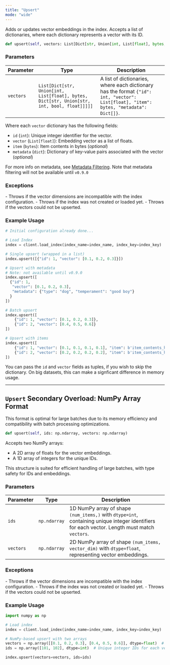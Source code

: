 ```yaml
---
title: "Upsert"
mode: "wide"
---
```


Adds or updates vector embeddings in the index. Accepts a list of dictionaries, where each dictionary represents a vector with its ID.

```python
def upsert(self, vectors: List[Dict[str, Union[int, List[float], bytes, Dict[str, Union[str, int, bool, float]]]]])
```

### Parameters

| Parameter | Type | Description |
|-----------|-----------------------------------|-----------------------------------------------------------------------------------------------|
| `vectors` | `List[Dict[str, Union[int, List[float], bytes, Dict[str, Union[str, int, bool, float]]]]]` | A list of dictionaries, where each dictionary has the format `{"id": int, "vector": List[float], "item": bytes, "metadata": Dict[]}`. |

Where each `vector` dictionary has the following fields:

- `id` (`int`): Unique integer identifier for the vector.
- `vector` (`List[float]`): Embedding vector as a list of floats.
- `item` (`bytes`): Item contents in bytes (_optional_)
- `metadata` (`dict`): Dictionary of key-value pairs associated with the vector (_optional_)

<Tip>For more info on metadata, see [Metadata Filtering](/guides/data-operations/metadata-filtering).
Note that metadata filtering will not be available until `v0.9.0`</Tip>

### Exceptions

<AccordionGroup>
    <Accordion title="ValueError">
        - Throws if the vector dimensions are incompatible with the index configuration.
        - Throws if the index was not created or loaded yet.
    </Accordion>
    <Accordion title="RuntimeError">
        - Throws if the vectors could not be upserted.
    </Accordion>
</AccordionGroup>

### Example Usage

```python
# Initial configuration already done...

# Load Index
index = client.load_index(index_name=index_name, index_key=index_key)

# Single upsert (wrapped in a list)
index.upsert([{"id": 1, "vector": [0.1, 0.2, 0.3]}])

# Upsert with metadata
# Note: not available until v0.9.0
index.upsert([
  {"id": 1,
   "vector": [0.1, 0.2, 0.3],
   "metadata": {"type": "dog", "temperament": "good boy"}
  }
])

# Batch upsert
index.upsert([
    {"id": 1, "vector": [0.1, 0.2, 0.3]},
    {"id": 2, "vector": [0.4, 0.5, 0.6]}
])

# Upsert with items
index.upsert([
    {"id": 1, "vector": [0.1, 0.1, 0.1, 0.1], "item": b'item_contents_here...'},
    {"id": 2, "vector": [0.2, 0.2, 0.2, 0.2], "item": b'item_contents_here...'}
])
```

<Tip>You can pass the `id` and `vector` fields as tuples, if you wish to skip the dictionary. On big datasets, this can make a signficant difference in memory usage.</Tip>

---

## `Upsert` Secondary Overload: NumPy Array Format

<Tip>This format is optimal for large batches due to its memory efficiency and compatibility with batch processing optimizations.</Tip>

```python
def upsert(self, ids: np.ndarray, vectors: np.ndarray)
```

Accepts two NumPy arrays:

- A 2D array of floats for the vector embeddings.
- A 1D array of integers for the unique IDs.

This structure is suited for efficient handling of large batches, with type safety for IDs and embeddings.

### Parameters

| Parameter | Type | Description |
|------------|-----------------|--------------------------------------------------------------------------------------------------|
| `ids` | `np.ndarray` | 1D NumPy array of shape `(num_items,)` with `dtype=int`, containing unique integer identifiers for each vector. Length must match `vectors`. |
| `vectors` | `np.ndarray` | 2D NumPy array of shape `(num_items, vector_dim)` with `dtype=float`, representing vector embeddings. |

### Exceptions

<AccordionGroup>
    <Accordion title="ValueError">
        - Throws if the vector dimensions are incompatible with the index configuration.
        - Throws if the index was not created or loaded yet.
    </Accordion>
    <Accordion title="RuntimeError">
        - Throws if the vectors could not be upserted.
    </Accordion>
</AccordionGroup>

### Example Usage

```python
import numpy as np

# Load index
index = client.load_index(index_name=index_name, index_key=index_key)

# NumPy-based upsert with two arrays
vectors = np.array([[0.1, 0.2, 0.3], [0.4, 0.5, 0.6]], dtype=float)  # 2 vectors of dimension 3
ids = np.array([101, 102], dtype=int)  # Unique integer IDs for each vector

index.upsert(vectors=vectors, ids=ids)
```